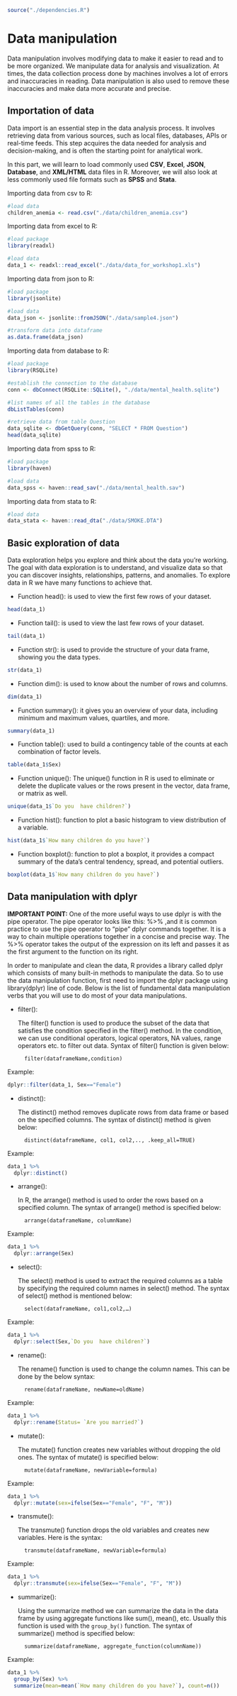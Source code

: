 ```r
source("./dependencies.R")
```

# Data manipulation

Data manipulation involves modifying data to make it easier to read and to be more organized. We manipulate data for analysis and visualization. At times, the data collection process done by machines involves a lot of errors and inaccuracies in reading. Data manipulation is also used to remove these inaccuracies and make data more accurate and precise.

## Importation of data
Data import is an essential step in the data analysis process. It involves retrieving data from various sources, such as local files, databases, APIs or real-time feeds. This step acquires the data needed for analysis and decision-making, and is often the starting point for analytical work.

In this part, we will learn to load commonly used **CSV**, **Excel**, **JSON**, **Database**, and **XML/HTML** data files in R. Moreover, we will also look at less commonly used file formats such as **SPSS** and **Stata**. 

Importing data from csv to R:
```r
#load data
children_anemia <- read.csv("./data/children_anemia.csv")
```

Importing data from excel to R:
```r
#load package
library(readxl)

#load data
data_1 <- readxl::read_excel("./data/data_for_workshop1.xls")
```


Importing data from json to R:
```r
#load package
library(jsonlite)

#load data
data_json <- jsonlite::fromJSON("./data/sample4.json")

#transform data into dataframe
as.data.frame(data_json)
```


Importing data from database to R:
```r
#load package
library(RSQLite)

#establish the connection to the database
conn <- dbConnect(RSQLite::SQLite(), "./data/mental_health.sqlite")

#list names of all the tables in the database
dbListTables(conn)
```
```r
#retrieve data from table Question
data_sqlite <- dbGetQuery(conn, "SELECT * FROM Question")
head(data_sqlite)
```


Importing data from spss to R:
```r
#load package
library(haven)

#load data
data_spss <- haven::read_sav("./data/mental_health.sav")
```

Importing data from stata to R:
```r
#load data
data_stata <- haven::read_dta("./data/SMOKE.DTA")
```



## Basic exploration of data

Data exploration helps you explore and think about the data you're working. The goal with data exploration is to understand,  and visualize data so that you can discover insights, relationships, patterns, and anomalies.
To explore data in R we have many functions to achieve that.

+ Function head(): is used to view the first few rows of your dataset.
```r
head(data_1)
```


+ Function tail(): is used to view the last few rows of your dataset.
```r
tail(data_1)
```


+ Function str(): is used to provide the structure of your data frame, showing you the data types.
```r
str(data_1)
```


+ Function dim(): is used to know about the number of rows and columns.
```r
dim(data_1)
```


+ Function summary(): it gives you an overview of your data, including minimum and maximum values, quartiles, and more.
```r
summary(data_1)
```


+ Function table(): used to build a contingency table of the counts at each combination of factor levels.
```r
table(data_1$Sex)
```


+ Function unique(): The unique() function in R is used to eliminate or delete the duplicate values or the rows present in the vector, data frame, or matrix as well.
```r
unique(data_1$`Do you  have children?`)
```

+ Function hist(): function to plot a basic histogram to view distribution of a variable.
```r
hist(data_1$`How many children do you have?`)
```


+ Function boxplot(): function to plot a boxplot, it provides a compact summary of the data's central tendency, spread, and potential outliers.
```r
boxplot(data_1$`How many children do you have?`)
```


## Data manipulation with dplyr

**IMPORTANT POINT:**
One of the more useful ways to use dplyr is with the pipe operator. The pipe operator looks like this: %>% ,and it is common practice to use the pipe operator to “pipe” dplyr commands together. It is a way to chain multiple operations together in a concise and precise way. The %>% operator takes the output of the expression on its left and passes it as the first argument to the function on its right.

In order to manipulate and clean the data, R provides a library called dplyr which consists of many built-in methods to manipulate the data. So to use the data manipulation function, first need to import the dplyr package using library(dplyr) line of code. Below is the list of fundamental data manipulation verbs that you will use to do most of your data manipulations.

+ filter(): 

  The filter() function is used to produce the subset of the data that satisfies the condition specified in the filter() method. In the condition, we can use conditional operators, logical operators, NA values, range operators etc. to filter out data. Syntax of filter() function is given below:

        filter(dataframeName,condition)
        
Example:
```r
dplyr::filter(data_1, Sex=="Female")
```

+ distinct(): 

  The distinct() method removes duplicate rows from data frame or based on the specified columns. The syntax of distinct() method is given below:
  
        distinct(dataframeName, col1, col2,.., .keep_all=TRUE)
        
Example:
```r
data_1 %>% 
  dplyr::distinct()
```


+ arrange():

  In R, the arrange() method is used to order the rows based on a specified column. The syntax of arrange() method is specified below:
  
        arrange(dataframeName, columnName)
        
Example:
```r
data_1 %>% 
  dplyr::arrange(Sex)
```


+ select():

  The select() method is used to extract the required columns as a table by specifying the required column names in select() method. The syntax of select() method is mentioned below:
        
        select(dataframeName, col1,col2,…)
        
Example:
```r
data_1 %>% 
  dplyr::select(Sex,`Do you  have children?`)
```


+ rename():

  The rename() function is used to change the column names. This can be done by the below syntax:
  
        rename(dataframeName, newName=oldName)
        
Example:
```r
data_1 %>%
  dplyr::rename(Status= `Are you married?`)
```


+ mutate():

  The mutate() function creates new variables without dropping the old ones. The syntax of mutate() is specified below:
  
        mutate(dataframeName, newVariable=formula)
        
Example:
```r
data_1 %>%
  dplyr::mutate(sex=ifelse(Sex=="Female", "F", "M"))
```


+ transmute():

  The transmute() function drops the old variables and creates new variables. Here is the syntax:
  
        transmute(dataframeName, newVariable=formula)
        
Example:
```r
data_1 %>%
  dplyr::transmute(sex=ifelse(Sex=="Female", "F", "M"))
```


+ summarize():

  Using the summarize method we can summarize the data in the data frame by using aggregate functions like sum(), mean(), etc. Usually this function is used with the `group_by()` function. The syntax of summarize() method is specified below:
  
        summarize(dataframeName, aggregate_function(columnName))
        
Example:
```r
data_1 %>%
  group_by(Sex) %>%
  summarize(mean=mean(`How many children do you have?`), count=n())
```
